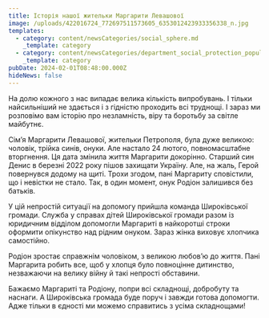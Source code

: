 ```yaml
---
title: Історія нашої жительки Маргарити Левашової
image: /uploads/422016724_772697511573605_6353012423933356338_n.jpg
templates:
  - category: content/newsCategories/social_sphere.md
    _template: category
  - category: content/newsCategories/department_social_protection_population.md
    _template: category
pubDate: 2024-02-01T08:48:00.000Z
hideNews: false
---
```


На долю кожного з нас випадає велика кількість випробувань. І тільки найсильніший не здається і з гідністю проходить всі труднощі. І зараз ми розповімо вам історію про незламність, віру та боротьбу за світле майбутнє.

Сім’я Маргарити Левашової, жительки Петрополя, була дуже великою: чоловік, трійка синів, онуки. Але настало 24 лютого, повномасштабне вторгнення. Ця дата змінила життя Маргарити докорінно. Старший син Денис в березні 2022 року пішов захищати Україну. Але, на жаль, Герой повернувся додому на щиті. Трохи згодом, пані Маргариту сповістили, що і невістки не стало. Так, в один момент, онук Родіон залишився без батьків.

У цій непростій ситуації на допомогу прийшла команда Широківської громади. Служба у справах дітей Широківської громади разом із юридичним відділом допомогли Маргариті в найкоротші строки оформити опікунство над рідним онуком. Зараз жінка виховує хлопчика самостійно.

Родіон зростає справжнім чоловіком, з великою любов’ю до життя. Пані Маргарита робить все, щоб у хлопця було повноцінне дитинство, незважаючи на велику війну й такі непрості обставини.

Бажаємо Маргариті та Родіону, попри всі складнощі, добробуту та наснаги. А Широківська громада буде поруч і завжди готова допомогти. Адже тільки в єдності ми можемо справитись з усіма складнощами!
